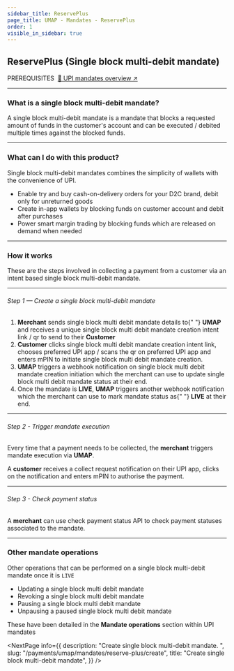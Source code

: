 ```yaml
---
sidebar_title: ReservePlus
page_title: UMAP - Mandates - ReservePlus
order: 1
visible_in_sidebar: true
---
```


## ReservePlus (Single block multi-debit mandate)

<Text size="small" weight="600">
  PREREQUISITES&nbsp;
</Text>
<a href="/payments/umap/mandates" target="_self">
  🌟 UPI mandates overview ↗
</a>

<hr class="primary" />

### What is a single block multi-debit mandate?

A single block multi-debit mandate is a mandate that blocks a requested amount of funds in the customer's account and can be executed / debited multiple times against the blocked funds.

<hr class="primary" />

### What can I do with this product?

Single block multi-debit mandates combines the simplicity of wallets with the convenience of UPI.

- Enable try and buy cash-on-delivery orders for your D2C brand, debit only for unreturned goods
- Create in-app wallets by blocking funds on customer account and debit after purchases
- Power smart margin trading by blocking funds which are released on demand when needed

<hr class="primary" />

### How it works

These are the steps involved in collecting a payment from a customer via an intent based single block multi-debit mandate.

<hr class="tertiary" />

###### Step 1 — Create a single block multi-debit mandate

<ol>
  <li>
    <b>Merchant</b> sends single block multi debit mandate details to{" "}
    <b>UMAP</b> and receives a unique single block multi debit mandate creation
    intent link / qr to send to their <b>Customer</b>
  </li>
  <li>
    <b>Customer</b> clicks single block multi debit mandate creation intent
    link, chooses preferred UPI app / scans the qr on preferred UPI app and
    enters mPIN to initiate single block multi debit mandate creation.
  </li>
  <li>
    <b>UMAP</b> triggers a webhook notification on single block multi debit
    mandate creation initiation which the merchant can use to update single
    block multi debit mandate status at their end.
  </li>
  <li>
    Once the mandate is <b>LIVE</b>, <b>UMAP</b> triggers another webhook
    notification which the merchant can use to mark mandate status as{" "}
    <b>LIVE</b> at their end.
  </li>
</ol>

<hr class="tertiary" />

###### Step 2 - Trigger mandate execution

Every time that a payment needs to be collected, the **merchant** triggers mandate execution via **UMAP**.

A **customer** receives a collect request notification on their UPI app, clicks on the notification and enters mPIN to authorise the payment.

<hr class="tertiary" />

###### Step 3 - Check payment status

A **merchant** can use check payment status API to check payment statuses
associated to the mandate.

<hr class="primary" />

### Other mandate operations

Other operations that can be performed on a single block multi-debit mandate once it is `LIVE`

<Text>
  <ul>
    <li>Updating a single block multi debit mandate</li>
    <li>Revoking a single block multi debit mandate</li>
    <li>Pausing a single block multi debit mandate</li>
    <li>Unpausing a paused single block multi debit mandate</li>
  </ul>
</Text>

These have been detailed in the <b>Mandate operations</b> section within UPI mandates

<NextPage
  info={{
    description: "Create single block multi-debit mandate.  ",
    slug: "/payments/umap/mandates/reserve-plus/create",
    title: "Create single block multi-debit mandate",
  }}
/>
